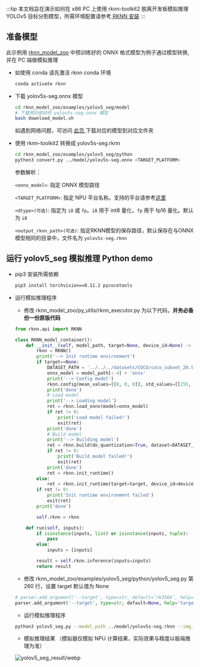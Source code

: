 :::tip
本文档旨在演示如何在 x86 PC 上使用 rknn-toolkit2 脱离开发板模拟推理 YOLOv5 目标分割模型，所需环境配置请参考[ RKNN 安装](./rknn_install)
:::

## 准备模型

此示例用 [rknn_model_zoo](https://github.com/airockchip/rknn_model_zoo) 中预训练好的 ONNX 格式模型为例子通过模型转换, 并在 PC 端做模拟推理

- 如使用 conda 请先激活 rknn conda 环境

  ```bash
  conda activate rknn
  ```

- 下载 yolov5s-seg.onnx 模型

  ```bash
  cd rknn_model_zoo/examples/yolov5_seg/model
  # 下载预训练好的 yolov5s-seg.onnx 模型
  bash download_model.sh
  ```

  如遇到网络问题，可访问 [此页 ](https://github.com/airockchip/rknn_model_zoo?tab=readme-ov-file#model-support) 下载对应的模型到对应文件夹

- 使用 rknn-toolkit2 转换成 yolov5s-seg.rknn

  ```bash
  cd rknn_model_zoo/examples/yolov5_seg/python
  python3 convert.py ../model/yolov5s-seg.onnx <TARGET_PLATFORM>
  ```

  参数解析：

  `<onnx_model>`: 指定 ONNX 模型路径

  `<TARGET_PLATFORM>`: 指定 NPU 平台名称。支持的平台请参考[这里](rknn_install#RKNN-简介)

  `<dtype>(可选)`: 指定为 `i8` 或 `fp`。`i8` 用于 int8 量化，`fp` 用于 fp16 量化。默认为 `i8`

  `<output_rknn_path>(可选)`: 指定RKNN模型的保存路径，默认保存在与ONNX模型相同的目录中，文件名为 `yolov5s-seg.rknn`

## 运行 yolov5_seg 模拟推理 Python demo

- pip3 安装所需依赖

  ```bash
  pip3 install torchvision==0.11.2 pycocotools
  ```

- 运行模拟推理程序

  - 修改 rknn_model_zoo/py_utils/rknn_executor.py 为以下代码，**并务必备份一份原版代码**

  ```python
  from rknn.api import RKNN

  class RKNN_model_container():
      def __init__(self, model_path, target=None, device_id=None) -> None:
          rknn = RKNN()
          print('--> Init runtime environment')
          if target==None:
              DATASET_PATH = '../../../datasets/COCO/coco_subset_20.txt'
              onnx_model = model_path[:-4] + 'onnx'
              print('--> Config model')
              rknn.config(mean_values=[[0, 0, 0]], std_values=[[255, 255, 255]], target_platform='rk3588')
              print('done')
              # Load model
              print('--> Loading model')
              ret = rknn.load_onnx(model=onnx_model)
              if ret != 0:
                  print('Load model failed!')
                  exit(ret)
              print('done')
              # Build model
              print('--> Building model')
              ret = rknn.build(do_quantization=True, dataset=DATASET_PATH)
              if ret != 0:
                  print('Build model failed!')
                  exit(ret)
              print('done')
              ret = rknn.init_runtime()
          else:
              ret = rknn.init_runtime(target=target, device_id=device_id)
          if ret != 0:
              print('Init runtime environment failed')
              exit(ret)
          print('done')

          self.rknn = rknn

      def run(self, inputs):
          if isinstance(inputs, list) or isinstance(inputs, tuple):
              pass
          else:
              inputs = [inputs]

          result = self.rknn.inference(inputs=inputs)
          return result
  ```

  - 修改 rknn_model_zoo/examples/yolov5_seg/python/yolov5_seg.py 第 260 行，设置 target 默认值为 None

  ```python
  # parser.add_argument('--target', type=str, default=‘rk3566’, help='target RKNPU platform')
  parser.add_argument('--target', type=str, default=None, help='target RKNPU platform')
  ```

  - 运行模拟推理程序

  ```bash
  python3 yolov5_seg.py --model_path ../model/yolov5s-seg.rknn --img_show
  ```

  - 模拟推理结果 （模拟器仅模拟 NPU 计算结果，实际效果与精度以板端推理为准）

  ![yolov5_seg_result/webp](/img/general-tutorial/rknn/yolov5_seg_result.webp)
